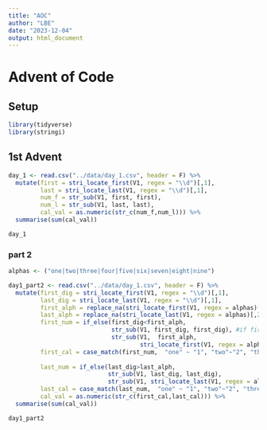 ```yaml
---
title: "AOC"
author: "LBE"
date: "2023-12-04"
output: html_document
---
```


# Advent of Code

## Setup

```r
library(tidyverse)
library(stringi)
```

## 1st Advent

```r
day_1 <- read.csv("../data/day_1.csv", header = F) %>% 
  mutate(first = stri_locate_first(V1, regex = "\\d")[,1],
         last = stri_locate_last(V1, regex = "\\d")[,1],
         num_f = str_sub(V1, first, first),
         num_l = str_sub(V1, last, last),
         cal_val = as.numeric(str_c(num_f,num_l))) %>% 
  summarise(sum(cal_val))

day_1

```
### part 2

```r
alphas <- ("one|two|three|four|five|six|seven|eight|nine")

day1_part2 <- read.csv("../data/day_1.csv", header = F) %>% 
  mutate(first_dig = stri_locate_first(V1, regex = "\\d")[,1],
         last_dig = stri_locate_last(V1, regex = "\\d")[,1],
         first_alph = replace_na(stri_locate_first(V1, regex = alphas)[,1],1000),
         last_alph = replace_na(stri_locate_last(V1, regex = alphas)[,2], 0),
         first_num = if_else(first_dig<first_alph, 
                             str_sub(V1, first_dig, first_dig), #if first value is digit
                             str_sub(V1,  first_alph, 
                                     stri_locate_first(V1, regex = alphas)[,2])),
         first_cal = case_match(first_num,  "one" ~ "1", "two"~"2", "three"~"3", "four"~"4", "five"~"5", "six"~"6", "seven"~"7", "eight"~"8", "nine"~"9", .default = first_num),
         
         last_num = if_else(last_dig>last_alph, 
                            str_sub(V1, last_dig, last_dig),
                            str_sub(V1, stri_locate_last(V1, regex = alphas)[,1],last_alph)),
         last_cal = case_match(last_num,  "one" ~ "1", "two"~"2", "three"~"3", "four"~"4", "five"~"5", "six"~"6", "seven"~"7", "eight"~"8", "nine"~"9", .default = last_num),
         cal_val = as.numeric(str_c(first_cal,last_cal))) %>% 
  summarise(sum(cal_val))

day1_part2

```